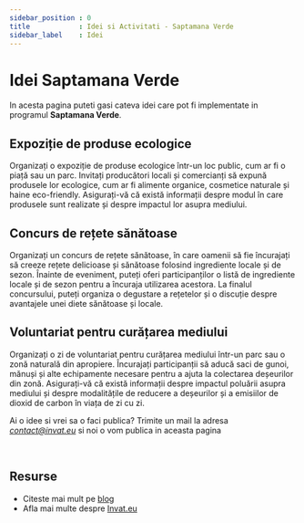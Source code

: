 ```yaml
---
sidebar_position : 0
title            : Idei si Activitati - Saptamana Verde
sidebar_label    : Idei 
---
```


# Idei Saptamana Verde

In acesta pagina puteti gasi cateva idei care pot fi implementate in programul **Saptamana Verde**. 

## Expoziție de produse ecologice

Organizați o expoziție de produse ecologice într-un loc public, cum ar fi o piață sau un parc. 
Invitați producători locali și comercianți să expună produsele lor ecologice, cum ar fi alimente organice, cosmetice naturale și haine eco-friendly. 
Asigurați-vă că există informații despre modul în care produsele sunt realizate și despre impactul lor asupra mediului.

## Concurs de rețete sănătoase

Organizați un concurs de rețete sănătoase, în care oamenii să fie încurajați să creeze rețete delicioase și sănătoase folosind ingrediente locale și de sezon. 
Înainte de eveniment, puteți oferi participanților o listă de ingrediente locale și de sezon pentru a încuraja utilizarea acestora. 
La finalul concursului, puteți organiza o degustare a rețetelor și o discuție despre avantajele unei diete sănătoase și locale.

## Voluntariat pentru curățarea mediului

Organizați o zi de voluntariat pentru curățarea mediului într-un parc sau o zonă naturală din apropiere. 
Încurajați participanții să aducă saci de gunoi, mănuși și alte echipamente necesare pentru a ajuta la colectarea deșeurilor din zonă. 
Asigurați-vă că există informații despre impactul poluării asupra mediului și despre modalitățile de reducere a deșeurilor și a emisiilor de dioxid de carbon în viața de zi cu zi.

Ai o idee si vrei sa o faci publica? Trimite un mail la adresa *contact@invat.eu* si noi o vom publica in aceasta pagina 

<br />

## Resurse

- Citeste mai mult pe [blog](https://www.blog.invat.eu/)
- Afla mai multe despre [Invat.eu](/docs/intro.md) 